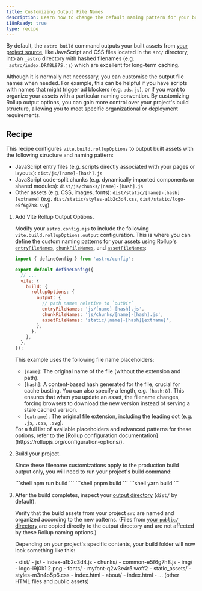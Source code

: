 ```yaml
---
title: Customizing Output File Names
description: Learn how to change the default naming pattern for your built assets like JavaScript, CSS, and images in Astro using Vite's Rollup options.
i18nReady: true
type: recipe
---
```


By default, the `astro build` command outputs your built assets from [your project source](/en/basics/project-structure/#src), like JavaScript and CSS files located in the `src/` directory, into an `_astro` directory with hashed filenames (e.g. `_astro/index.DRf8L97S.js`) which are excellent for long-term caching.

Although it is normally not necessary, you can customise the output file names when needed. For example, this can be helpful if you have scripts with names that might trigger ad blockers (e.g. `ads.js`), or if you want to organize your assets with a particular naming convention. By customizing Rollup output options, you can gain more control over your project's build structure, allowing you to meet specific organizational or deployment requirements.

## Recipe

This recipe configures `vite.build.rollupOptions` to output built assets with the following structure and naming pattern:
-   JavaScript entry files (e.g. scripts directly associated with your pages or layouts): `dist/js/[name]-[hash].js`
-   JavaScript code-split chunks (e.g. dynamically imported components or shared modules): `dist/js/chunks/[name]-[hash].js`
-   Other assets (e.g. CSS, images, fonts): `dist/static/[name]-[hash][extname]` (e.g. `dist/static/styles-a1b2c3d4.css`, `dist/static/logo-e5f6g7h8.svg`)

<Steps>

1.  Add Vite Rollup Output Options.

    Modify your `astro.config.mjs` to include the following `vite.build.rollupOptions.output` configuration. This is where you can define the custom naming patterns for your assets using Rollup's [`entryFileNames`](https://rollupjs.org/configuration-options/#output-entryfilenames), [`chunkFileNames`](https://rollupjs.org/configuration-options/#output-chunkfilenames), and [`assetFileNames`](https://rollupjs.org/configuration-options/#output-assetfilenames):

    ```javascript title="astro.config.mjs" ins
    import { defineConfig } from 'astro/config';

    export default defineConfig({
      // ...
      vite: {
        build: {
          rollupOptions: {
            output: {
              // path names relative to `outDir`
              entryFileNames: 'js/[name]-[hash].js',
              chunkFileNames: 'js/chunks/[name]-[hash].js',
              assetFileNames: 'static/[name]-[hash][extname]',
            },
          },
        },
      },
    });
    ```

    This example uses the following file name placeholders:
    *   `[name]`: The original name of the file (without the extension and path).
    *   `[hash]`: A content-based hash generated for the file, crucial for cache busting. You can also specify a length, e.g. `[hash:8]`. This ensures that when you update an asset, the filename changes, forcing browsers to download the new version instead of serving a stale cached version.
    *   `[extname]`: The original file extension, including the leading dot (e.g. `.js`, `.css`, `.svg`).

    <ReadMore>
    For a full list of available placeholders and advanced patterns for these options, refer to the [Rollup configuration documentation](https://rollupjs.org/configuration-options/).
    </ReadMore>

2.  Build your project.

    Since these filename customizations apply to the production build output only, you will need to run your project's build command:

    <PackageManagerTabs>
      <Fragment slot="npm">
      ```shell
      npm run build
      ```
      </Fragment>
      <Fragment slot="pnpm">
      ```shell
      pnpm build
      ```
      </Fragment>
      <Fragment slot="yarn">
      ```shell
      yarn build
      ```
      </Fragment>
    </PackageManagerTabs>

3. After the build completes, inspect your [output directory](/en/reference/configuration-reference/#outdir) (`dist/` by default).

    Verify that the build assets from your project `src` are named and organized according to the new patterns. (Files from [your `public/` directory](/en/basics/project-structure/#public) are copied directly to the output directory and are not affected by these Rollup naming options.)

    Depending on your project's specific contents, your build folder will now look something like this:

    <FileTree>
    - dist/
      - js/
        - index-a1b2c3d4.js
        - chunks/
          - common-e5f6g7h8.js
      - img/
        - logo-i9j0k1l2.png
      - fonts/
        - myfont-q2w3e4r5.woff2
      - static_assets/
        - styles-m3n4o5p6.css
      - index.html
      - about/
        - index.html
      - ... (other HTML files and public assets)
    </FileTree>

</Steps>


